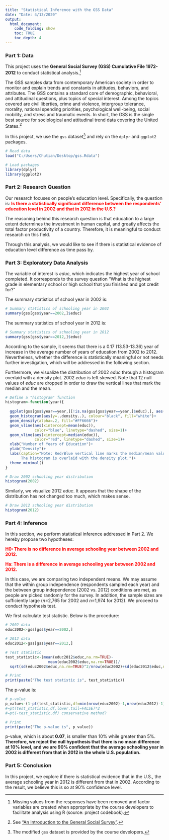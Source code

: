 ---
title: "Statistical Inference with the GSS Data"
date: "Date: 4/13/2020"
output:
  html_document:
    code_folding: show
    toc: TRUE
    toc_depth: 4
---

### Part 1: Data

This project uses the **General Social Survey (GSS) Cumulative File 1972-2012** to conduct statistical analysis.^[Missing values from the responses have been removed and factor variables are created when appropriate by the course developers to facilitate analysis using R (source: project codebook).]

The GSS samples data from contemporary American society in order to monitor and explain trends and constants in attitudes, behaviors, and attributes. The GSS contains a standard core of demographic, behavioral, and attitudinal questions, plus topics of special interest. Among the topics covered are civil liberties, crime and violence, intergroup tolerance, morality, national spending priorities, psychological well-being, social mobility, and stress and traumatic events. In short, the GSS is the single best source for sociological and attitudinal trend data covering the United States.^[See ["An Introduction to the General Social Survey"](http://gss.norc.org/About-The-GSS).]

In this project, we use the `gss` dataset^[The modified `gss` dataset is provided by the course developers.] and rely on the `dplyr` and `ggplot2` packages.

```{r echo=T,message=FALSE,warning=FALSE}

# Read data
load("C:/Users/Chutian/Desktop/gss.Rdata")

# Load packages
library(dplyr)
library(ggplot2)

```

### Part 2: Research Question

Our research focuses on people's education level. Specifically, the question is: <span style="color:red">**Is there a statistically significant difference between the respondents' education level in 2002 and that in 2012 in the U.S.?**</span>

The reasoning behind this research question is that education to a large extent determines the investment in human capital, and greatly affects the total factor productivity of a country. Therefore, it is meaningful to conduct research on this field.

Through this analysis, we would like to see if there is statistical evidence of education level difference as time pass by.

### Part 3: Exploratory Data Analysis

The variable of interest is *educ*, which indicates the highest year of school completed. It corresponds to the survey question "What is the highest grade in elementary school or high school that you finished and got credit for?"

The summary statistics of school year in 2002 is:

```{r echo=T,message=FALSE,warning=FALSE}

# Summary statistics of schooling year in 2002
summary(gss[gss$year==2002,]$educ)

```

The summary statistics of school year in 2012 is:

```{r echo=T,message=FALSE,warning=FALSE}

# Summary statistics of schooling year in 2012
summary(gss[gss$year==2012,]$educ)

```

According to the sample, it seems that there is a 0.17 (13.53-13.36) year of increase in the average number of years of education from 2002 to 2012. Nevertheless, whether the difference is statistically meaningful or not needs further investigation, which will be addressed in the following section.

Furthermore, we visualize the distribution of 2002 *educ* through a histogram overlaid with a density plot. 2002 *educ* is left skewed. Note that 12 null values of *educ* are dropped in order to draw the vertical lines that mark the median and the mean.

```{r fig.align='center',echo=T,message=FALSE,warning=FALSE}

# Define a "histogram" function
histogram<-function(year){
  
  ggplot(gss[gss$year==year,][!is.na(gss[gss$year==year,]$educ),], aes(x=educ)) + 
  geom_histogram(aes(y=..density..), colour="black", fill="white")+
  geom_density(alpha=.2, fill="#FF6666")+
  geom_vline(aes(xintercept=mean(educ)),
             color="blue", linetype="dashed", size=1)+
  geom_vline(aes(xintercept=median(educ)),
             color="red", linetype="dashed", size=1)+
  xlab("Number of Years of Education")+ 
  ylab("Density")+
  labs(caption="Note: Red/Blue vertical line marks the median/mean value.
       The histogram is overlaid with the density plot.")+
  theme_minimal()
}

# Draw 2002 schooling year distribution
histogram(2002)

```

Similarly, we visualize 2012 *educ*. It appears that the shape of the distribution has not changed too much, which makes sense.

```{r fig.align='center',echo=T,message=FALSE,warning=FALSE}

# Draw 2012 schooling year distribution
histogram(2012)

```

### Part 4: Inference

In this section, we perform statistical inference addressed in Part 2. We hereby propose two hypotheses:

<span style="color:red">**H0: There is no difference in average schooling year between 2002 and 2012.**</span>

<span style="color:red">**Ha: There is a difference in average schooling year between 2002 and 2012.**</span>

In this case, we are comparing two independent means. We may assume that the within group independence (respondents sampled each year) and the between group independence (2002 vs. 2012) conditions are met, as people are picked randomly for the survey. In addition, the sample sizes are sufficiently large (*n*=2,765 for 2002 and *n*=1,974 for 2012). We proceed to conduct hypothesis test.

We first calculate test statistic. Below is the procedure:

```{r fig.align='center',echo=T,message=FALSE,warning=FALSE}

# 2002 data
educ2002<-gss[gss$year==2002,]

# 2012 data
educ2012<-gss[gss$year==2012,]

# Test statistic
test_statistic<-(mean(educ2012$educ,na.rm=TRUE)-
                   mean(educ2002$educ,na.rm=TRUE))/
  sqrt(sd(educ2002$educ,na.rm=TRUE)^2/nrow(educ2002)+sd(educ2012$educ,na.rm=TRUE)^2/nrow(educ2012))

# Print
print(paste("The test statistic is", test_statistic))

```

The p-value is:

```{r fig.align='center',echo=T,message=FALSE,warning=FALSE}

# p-value
p_value<-(1-pt(test_statistic,df=min(nrow(educ2002)-1,nrow(educ2012)-1)))*2
#=pt(test_statistic,df,lower.tail=FALSE)*2
#=pt(-test_statistic,df) conservative method?

# Print
print(paste("The p-value is", p_value))

```

p-value, which is about **0.07**, is smaller than 10% while greater than 5%. **Therefore, we reject the null hypothesis that there is no mean difference at 10% level, and we are 90% confident that the average schooling year in 2002 is different from that in 2012 in the whole U.S. population.**

### Part 5: Conclusion

In this project, we explore if there is statistical evidence that in the U.S., the average schooling year in 2012 is different from that in 2002. According to the result, we believe this is so at 90% confidence level.